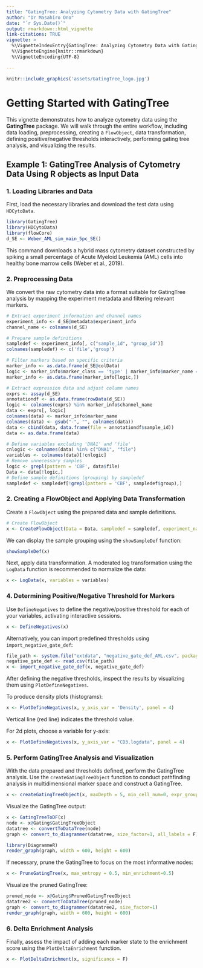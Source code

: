 ```yaml
---
title: "GatingTree: Analyzing Cytometry Data with GatingTree"
author: "Dr Masahiro Ono"
date: "`r Sys.Date()`"
output: rmarkdown::html_vignette
link-citations: TRUE
vignette: >
  %\VignetteIndexEntry{GatingTree: Analyzing Cytometry Data with GatingTree}
  %\VignetteEngine{knitr::rmarkdown}
  %\VignetteEncoding{UTF-8}

---
```


```r
knitr::include_graphics('assets/GatingTree_logo.jpg')
```

# Getting Started with GatingTree

This vignette demonstrates how to analyze cytometry data using the **GatingTree** package. We will walk through the entire workflow, including data loading, preprocessing, creating a `FlowObject`, data transformation, defining positive/negative thresholds interactively, performing gating tree analysis, and visualizing the results.


## Example 1: GatingTree Analysis of Cytometry Data Using R objects as Input Data

### 1. Loading Libraries and Data
First, load the necessary libraries and download the test data using `HDCytoData`.

```r
library(GatingTree)
library(HDCytoData)
library(flowCore)
d_SE <- Weber_AML_sim_main_5pc_SE()
```

This command downloads a hybrid mass cytometry dataset constructed by spiking a small percentage of Acute Myeloid Leukemia (AML) cells into healthy bone marrow cells (Weber et al., 2019).

### 2. Preprocessing Data

We convert the raw cytometry data into a format suitable for GatingTree analysis by mapping the experiment metadata and filtering relevant markers.


```r
# Extract experiment information and channel names
experiment_info <- d_SE@metadata$experiment_info
channel_name <- colnames(d_SE)

# Prepare sample definitions
sampledef <- experiment_info[, c("sample_id", "group_id")]
colnames(sampledef) <- c('file','group')
```

```r
# Filter markers based on specific criteria
marker_info <- as.data.frame(d_SE@colData)
logic <- marker_info$marker_class == 'type' | marker_info$marker_name == 'DNA1'
marker_info <- as.data.frame(marker_info[logic,])
```

```r
# Extract expression data and adjust column names
exprs <- assay(d_SE)
annotationdf <- as.data.frame(rowData(d_SE))
logic <- colnames(exprs) %in% marker_info$channel_name
data <- exprs[, logic]
colnames(data) <- marker_info$marker_name
colnames(data) <- gsub("-", "", colnames(data))
data <- cbind(data, data.frame(file = annotationdf$sample_id))
data <- as.data.frame(data)
```

```r
# Define variables excluding 'DNA1' and 'file'
cnlogic <- colnames(data) %in% c("DNA1", "file")
variables <- colnames(data)[!cnlogic]
# Remove unnecessary samples
logic <- grepl(pattern = 'CBF', data$file)
Data <- data[!logic,]
# Define sample definitions (grouping) by sampledef
sampledef <- sampledef[!grepl(pattern = 'CBF', sampledef$group),]
```

### 2. Creating a FlowObject and Applying Data Transformation

Create a `FlowObject` using the prepared data and sample definitions.

```r
# Create FlowObject
x <- CreateFlowObject(Data = Data, sampledef = sampledef, experiment_name = 'AML_sim')
```

We can display the sample grouping using the `showSampleDef` function:

```r
showSampleDef(x)
```

Next, apply data transformation. A moderated log transformation using the `LogData` function is recommended to normalize the data:

```r
x <- LogData(x, variables = variables)
```


### 4. Determining Positive/Negative Threshold for Markers

Use `DefineNegatives` to define the negative/positive threshold for each of your variables, activating interactive sessions.


```r

x <- DefineNegatives(x)
```

Alternatively, you can import predefined thresholds using `import_negative_gate_def`:

```r
file_path <- system.file("extdata", "negative_gate_def_AML.csv", package = "GatingTree")
negative_gate_def <- read.csv(file_path)
x <- import_negative_gate_def(x, negative_gate_def)
```

After defining the negative thresholds, inspect the results by visualizing them using `PlotDefineNegatives`.

To produce density plots (histograms):

```r
x <- PlotDefineNegatives(x, y_axis_var = 'Density', panel = 4)
```

Vertical line (red line) indicates the threshold value. 

For 2d plots, choose a variable for y-axis:
```r
x <- PlotDefineNegatives(x, y_axis_var = "CD3.logdata", panel = 4)
```


### 5. Perform GatingTree Analysis and Visualization

With the data prepared and thresholds defined, perform the GatingTree analysis. Use the `createGatingTreeObject` function to conduct pathfinding analysis in multidimensional marker space and construct a GatingTree.

```r
x <- createGatingTreeObject(x, maxDepth = 5, min_cell_num=0, expr_group = 'CN', ctrl_group = 'healthy', verbose = FALSE)
```

Visualize the GatingTree output:

```r
x <- GatingTreeToDF(x)
node <- x@Gating$GatingTreeObject
datatree <- convertToDataTree(node)
graph <- convert_to_diagrammer(datatree, size_factor=1, all_labels = F)

library(DiagrammeR)
render_graph(graph, width = 600, height = 600)
```


If necessary, prune the GatingTree to focus on the most informative nodes:

```r
x <- PruneGatingTree(x, max_entropy = 0.5, min_enrichment=0.5)
```

Visualize the pruned GatingTree:

```r
pruned_node <- x@Gating$PrunedGatingTreeObject
datatree2 <- convertToDataTree(pruned_node)
graph <- convert_to_diagrammer(datatree2, size_factor=1)
render_graph(graph, width = 600, height = 600)
```

### 6. Delta Enrichment Analysis

Finally, assess the impact of adding each marker state to the enrichment score using the `PlotDeltaEnrichment` function.

```r
x <- PlotDeltaEnrichment(x, significance = F)
```




